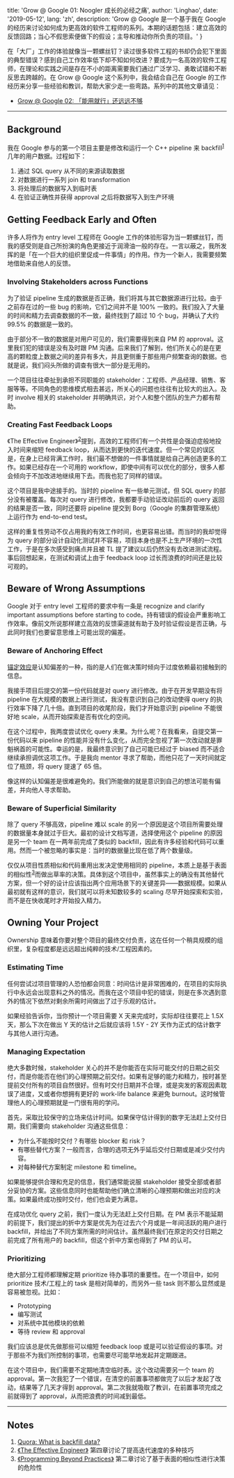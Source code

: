 
  title: 'Grow @ Google 01: Noogler 成长的必经之痛',
  author: 'Linghao',
  date: '2019-05-12',
  lang: 'zh',
  description: 'Grow @ Google 是一个基于我在 Google 的经历来讨论如何成为更高效的软件工程师的系列。本期的话题包括：建立高效的反馈回路；当心不假思索便做下的假设；主导和推动你所负责的项目。'
}


<!-- content start here -->

在「大厂」工作的体验就像当一颗螺丝钉？读过很多软件工程的书却仍会犯下里面的典型错误？感到自己工作效率低下却不知如何改进？要成为一名高效的软件工程师，在理论和实践之间是存在不小的距离需要我们通过广泛学习、勇敢试错和不断反思去跨越的。在 Grow @ Google 这个系列中，我会结合自己在 Google 的工作经历来分享一些经验和教训，帮助大家少走一些弯路。系列中的其他文章请见：

- [Grow @ Google 02: 「能用就行」还远远不够](/posts/grow-at-google-02)

---

## Background

我在 Google 参与的第一个项目主要是修改和运行一个 C++ pipeline 来 backfill<sup>[1](#notes)</sup> 几年的用户数据。过程如下：

1. 通过 SQL query 从不同的来源读取数据
2. 对数据进行一系列 join 和 transformation
3. 将处理后的数据写入到临时表
4. 在验证正确性并获得 approval 之后将数据写入到生产环境

## Getting Feedback Early and Often

许多人将作为 entry level 工程师在 Google 工作的体验形容为当一颗螺丝钉，而我的感受则是自己所扮演的角色更接近于润滑油一般的存在。一言以蔽之，我所发挥的是「在一个巨大的组织里促成一件事情」的作用。作为一个新人，我需要频繁地借助来自他人的反馈。

### Involving Stakeholders across Functions

为了验证 pipeline 生成的数据是否正确，我们将其与其它数据源进行比较。由于之前存在过的一些 bug 的影响，它们之间并不是 100% 一致的。我们投入了大量的时间和精力去调查数据的不一致，最终找到了超过 10 个 bug，并确认了大约 99.5% 的数据是一致的。

由于部分不一致的数据是对用户可见的，我们需要得到来自 PM 的 approval。这里我们犯的错误是没有及时跟 PM 沟通。后来我们了解到，他们所关心的是在更高的颗粒度上数据之间的差异有多大，并且更侧重于那些用户频繁查询的数据。也就是说，我们闷头所做的调查有很大一部分是无用的。

一个项目往往牵扯到承担不同职能的 stakeholder：工程师、产品经理、销售、客服等等。不同角色的思维模式相去甚远，所关心的问题也往往有比较大的出入。及时 involve 相关的 stakeholder 并明确共识，对个人和整个团队的生产力都有帮助。

### Creating Fast Feedback Loops

《The Effective Engineer》<sup>[2](#notes)</sup>提到，高效的工程师们有一个共性是会强迫症般地投入时间来缩短 feedback loop，从而达到更快的迭代速度。但一个常见的误区是，在身上已经背满工作时，我们最不想做的一件事情就是给自己再创造更多的工作。如果已经存在一个可用的 workflow，即使中间有可以优化的部分，很多人都会倾向于不加改进地继续用下去。而我也犯了同样的错误。

这个项目是我中途接手的。当时的 pipeline 有一些单元测试，但 SQL query 的部分没有被覆盖。每次对 query 进行修改，我都要手动验证改动前后的 query 返回的结果是否一致，同时还要将 pipeline 提交到 Borg（Google 的集群管理系统）上运行作为 end-to-end test。

这样的重复性劳动不仅占用我的有效工作时间，也更容易出错。而当时的我却觉得为 query 的部分设计自动化测试并不容易，项目本身也是不上生产环境的一次性工作，于是在多次感受到痛点并且被 TL 提了建议以后仍然没有去改进测试流程。事后回想起来，在测试和调试上由于 feedback loop 过长而浪费的时间还是比较可观的。

## Beware of Wrong Assumptions

Google 对于 entry level 工程师的要求中有一条是 recognize and clarify important assumptions before starting to code。持有错误的假设会严重影响工作效率。像前文所说那样建立高效的反馈渠道就有助于及时验证假设是否正确，与此同时我们也要留意思维上可能出现的偏差。

### Beware of Anchoring Effect

[锚定效应](https://en.wikipedia.org/wiki/Anchoring)是认知偏差的一种，指的是人们在做决策时倾向于过度依赖最初接触到的信息。

我接手项目后提交的第一份代码就是对 query 进行修改。由于在开发早期没有将 pipeline 在大规模的数据上进行测试，我没有意识到自己的改动使得 query 的执行效率下降了几十倍。直到项目的收尾阶段，我们才开始意识到 pipeline 不能很好地 scale，从而开始探索是否有优化的空间。

在这个过程中，我两度尝试优化 query 未果。为什么呢？在我看来，自提交第一份代码以来 pipeline 的性能并没有什么变化，从而完全忽视了第一次改动就是罪魁祸首的可能性。幸运的是，我最终意识到了自己可能已经过于 biased 而不适合继续承担调优这项工作。于是我向 mentor 寻求了帮助，而他只花了一天时间就定位了瓶颈，将 query 提速了 65 倍。

像这样的认知偏差是很难避免的。我们所能做的就是意识到自己的想法可能有偏差，并向他人寻求帮助。

### Beware of Superficial Similarity

除了 query 不够高效，pipeline 难以 scale 的另一个原因是这个项目所需要处理的数据量本身就过于巨大。最初的设计文档写道，选择使用这个 pipeline 的原因是另一个 team 在一两年前完成了类似的 backfill，因此有许多经验和代码可以重用。然而一个被忽略的事实是：当时的数据量比现在低了两个数量级。

仅仅从项目性质相似和代码重用出发决定使用相同的 pipeline，本质上是基于表面的相似性<sup>[3](#notes)</sup>而做出草率的决策。具体到这个项目中，虽然事实上的确没有其他替代方案，但一个好的设计应该指出两个应用场景下的关键差异——数据规模。如果从最初就有这样的意识，我们就可以将未知数较多的 scaling 尽早开始探索和实验，而不是在快收尾时才开始投入精力。

## Owning Your Project

Ownership 意味着你要对整个项目的最终交付负责，这在任何一个稍具规模的组织里，复杂程度都是远远超出纯粹的技术/工程因素的。

### Estimating Time

任何尝试过项目管理的人恐怕都会同意：时间估计是非常困难的，在项目的实际执行中永远会出现意料之外的情况。而我在这个项目中犯的错误，则是在多次遇到意外的情况下依然对剩余所需时间做出了过于乐观的估计。

如果经验告诉你，当你预计一个项目需要 X 天来完成时，实际却往往要花上 1.5X 天，那么下次在做出 Y 天的估计之后就应该将 1.5Y - 2Y 天作为正式的估计数字与其他人进行沟通。

### Managing Expectation

绝大多数时候，stakeholder 关心的并不是你能否在实际可能交付的日期之前交付，而是你能否在他们的心理预期之前交付。如果有足够的能力和精力，按时甚至提前交付所有的项目自然很好。但有时交付日期并不合理，或是突发的客观因素耽误了进度，又或者你想拥有更好的 work-life balance 来避免 burnout。这时候管理他人的心理预期就是一门很有用的学问。

首先，采取比较保守的立场来估计时间。如果保守估计得到的数字无法赶上交付日期，我们需要向 stakeholder 沟通这些信息：

- 为什么不能按时交付？有哪些 blocker 和 risk？
- 有哪些替代方案？一般而言，合理的选项无外乎延后交付日期或是减少交付内容。
- 对每种替代方案制定 milestone 和 timeline。

如果能够提供合理和充足的信息，我们通常能说服 stakeholder 接受全部或者部分妥协的方案。这些信息同时也能帮助他们确立清晰的心理预期和做出对应的决策。如果最终成功按时交付，他们也会更为满意。

在成功优化 query 之前，我们一度认为无法赶上交付日期。在 PM 表示不能延期的前提下，我们提出的折中方案是优先为在过去六个月或是一年间活跃的用户进行 backfill，并给出了不同方案所需的时间估计。虽然最终我们在原定的交付日期之前完成了所有用户的 backfill，但这个折中方案也得到了 PM 的认可。

### Prioritizing

绝大部分工程师都理解定期 prioritize 待办事项的重要性。在一个项目中，如何 prioritize 技术/工程上的 task 是相对简单的，而另外一些 task 则不那么显然或是容易被忽视。比如：

- Prototyping
- 编写测试
- 对系统中其他模块的依赖
- 等待 review 和 approval

我们应该总是优先做那些可以缩短 feedback loop 或是可以验证假设的事项。对于那些不为我们所控制的事项，也需要尽可能早地发起并定期跟进。

在这个项目中，我们需要不定期地清空临时表。这个改动需要另一个 team 的 approval。第一次我犯了一个错误，在清空的前置事项都做完了以后才发起了改动，结果等了几天才得到 approval。第二次我就吸取了教训，在前置事项完成之前就得到了 approval，从而把浪费的时间减到最低。

---

## Notes

1. [Quora: What is backfill data?](https://www.quora.com/What-is-backfill-data)
2. [《The Effective Engineer》](https://linghao.io/notes/the-effective-engineer/#4-invest-in-iteration-speed) 第四章讨论了提高迭代速度的多种技巧
3. [《Programming Beyond Practices》](https://linghao.io/notes/programming-beyond-practices/#chapter-2-spotting-hidden-dependencies-in-incremental-changes) 第二章讨论了基于表面的相似性进行决策的危险性